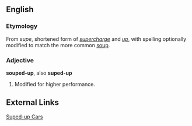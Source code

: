 ==English==

===Etymology===
From ''supe'', shortened form of ''[[supercharge]]'' and ''[[up]]'', with spelling optionally modified to match the more common [[soup]].

===Adjective===
'''souped-up''', also '''suped-up'''

# {{hotrod}} Modified for higher performance.  

==External Links==

[http://www.suped-up-cars.com/ Suped-up Cars]